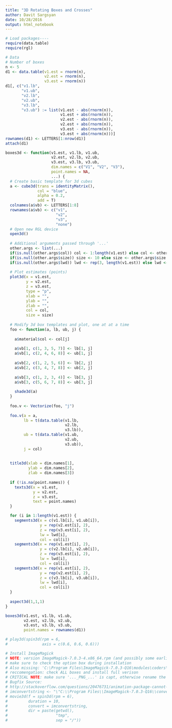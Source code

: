 ```yaml
---
title: "3D Rotating Boxes and Crosses"
author: Davit Sargsyan
date: 10/28/2016
output: html_notebook
---
```


```r
# Load packages----
require(data.table)
require(rgl)

# Data
# Number of boxes
n <- 5
d1 <- data.table(v1.est = rnorm(n),
                 v2.est = rnorm(n),
                 v3.est = rnorm(n))
d1[, c("v1.lb",
       "v1.ub",
       "v2.lb",
       "v2.ub",
       "v3.lb",
       "v3.ub") := list(v1.est - abs(rnorm(n)),
                        v1.est + abs(rnorm(n)),
                        v2.est - abs(rnorm(n)),
                        v2.est + abs(rnorm(n)),
                        v3.est - abs(rnorm(n)),
                        v3.est + abs(rnorm(n)))]
rownames(d1) <- LETTERS[1:nrow(d1)]
attach(d1)

boxes3d <- function(v1.est, v1.lb, v1.ub,
                    v2.est, v2.lb, v2.ub,
                    v3.est, v3.lb, v3.ub,
                    dim.names = c("V1", "V2", "V3"),
                    point.names = NA,
                    ...) {
  # Create basic template for 3d cubes
  a <- cube3d(trans = identityMatrix(),
              col = "blue",
              alpha = 0.2, 
              add = T)
  colnames(a$vb) <- LETTERS[1:8]
  rownames(a$vb) <- c("v1", 
                      "v2",
                      "v3",
                      "none")
  # Open new RGL device
  open3d()
  
  # Additional arguments passed through '...'
  other.args <- list(...)
  if(is.null(other.args$col)) col <- 1:length(v1.est) else col <- other.args$col
  if(is.null(other.args$size)) size <- 10 else size <- other.args$size
  if(is.null(other.args$lwd)) lwd <- rep(3, length(v1.est)) else lwd <- other.args$lwd
  
  # Plot estimates (points)
  plot3d(x = v1.est,
         y = v2.est,
         z = v3.est,
         type = "p",
         xlab = "", 
         ylab = "",
         zlab = "",
         col = col,
         size = size)
  
  # Modify 3d box templates and plot, one at at a time
  foo <- function(a, lb, ub, j) {
    
    a$material$col <- col[j]
    
    a$vb[1, c(1, 3, 5, 7)] <- lb[1, j]
    a$vb[1, c(2, 4, 6, 8)] <- ub[1, j]
    
    a$vb[2, c(1, 2, 5, 6)] <- lb[2, j]
    a$vb[2, c(3, 4, 7, 8)] <- ub[2, j]
    
    a$vb[3, c(1, 2, 3, 4)] <- lb[3, j]
    a$vb[3, c(5, 6, 7, 8)] <- ub[3, j]
    
    shade3d(a)
  }
  
  foo.v <- Vectorize(foo, "j")
  
  foo.v(a = a, 
        lb = t(data.table(v1.lb,
                          v2.lb,
                          v3.lb)), 
        ub = t(data.table(v1.ub,
                          v2.ub,
                          v3.ub)),
        j = col)
  
  
  title3d(xlab = dim.names[1],
          ylab = dim.names[2],
          zlab = dim.names[3])
  
  if (!is.na(point.names)) {
    texts3d(x = v1.est,
            y = v2.est,
            z = v3.est,
            text = point.names)
  }

  for (i in 1:length(v1.est)) {
    segments3d(x = c(v1.lb[i], v1.ub[i]),
               y = rep(v2.est[i], 2),
               z = rep(v3.est[i], 2),
               lw = lwd[i],
               col = col[i])
    segments3d(x = rep(v1.est[i], 2),
               y = c(v2.lb[i], v2.ub[i]),
               z = rep(v3.est[i], 2),
               lw = lwd[i],
               col = col[i])
    segments3d(x = rep(v1.est[i], 2),
               y = rep(v2.est[i], 2),
               z = c(v3.lb[i], v3.ub[i]),
               lw = lwd[i],
               col = col[i])
  }
  
  aspect3d(1,1,1)
}

boxes3d(v1.est, v1.lb, v1.ub,
        v2.est, v2.lb, v2.ub,
        v3.est, v3.lb, v3.ub,
        point.names = rownames(d1))

# play3d(spin3d(rpm = 6,
#               axis = c(0.6, 0.6, 0.6)))

# Install ImageMagick
# NOTE: version ImageMagick-7.0.3-4.x86_64.rpm (and possibly some earlier versions) do not install convert.exe by default;
# make sure to check the option box during installation
# Also missing: 'C:\Program Files\ImageMagick-7.0.3-Q16\modules\coders\IM_MOD_RL_PNG_.dll'
# reccomengation: check ALL boxes and install full verison
# CRITICAL NOTE: make sure '..._PNG_...' is capt, otherwise rename the file to make it in caps!
# Bugfix Source:
# http://stackoverflow.com/questions/20476731/animation-package-cannot-find-imagemagick-with-convert-convert/28725529#28725529
# imconvertstring <- "\"C:\\Program Files\\ImageMagick-7.0.3-Q16\\convert.exe\" -delay 1x%d %s*.png %s.%s"
# movie3d(f = spin3d(rpm = 6),
#         duration = 10,
#         convert = imconvertstring,
#         dir = paste(getwd(),
#                     "tmp",
#                     sep = "/"))
```